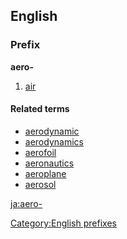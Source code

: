 ==English==
===Prefix===
'''aero-'''

#[[air]]

====Related terms====
*[[aerodynamic]]
*[[aerodynamics]]
*[[aerofoil]]
*[[aeronautics]]
*[[aeroplane]]
*[[aerosol]]

[[Category:English prefixes]]

[[ja:aero-]]